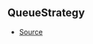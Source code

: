 ## QueueStrategy



- [Source](https://github.com/Androz2091/discord-player/blob/caddfb3/packages/utils/src/Queue.ts#L1)